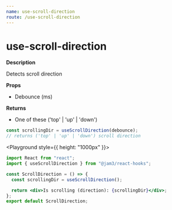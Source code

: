 ```yaml
---
name: use-scroll-direction
route: /use-scroll-direction
---
```



# use-scroll-direction

**Description**

Detects scroll direction

**Props**

- Debounce (ms)

**Returns**

- One of these ('top' | 'up' | 'down')

```js
const scrollingDir = useScrollDirection(debounce);
// returns ('top' | 'up' | 'down') scroll direction
```

<Playground style={{ height: "1000px" }}>
  <ScrollDirection />
</Playground>

```jsx
import React from "react";
import { useScrollDirection } from "@jam3/react-hooks";

const ScrollDirection = () => {
  const scrollingDir = useScrollDirection();

  return <div>Is scrolling (direction): {scrollingDir}</div>;
};
export default ScrollDirection;
```
